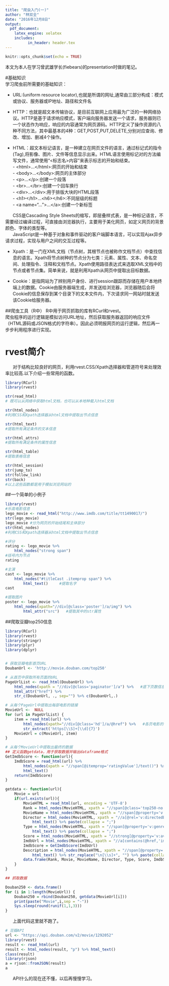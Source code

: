 ---
title: "爬虫入门(一)"
author: "林双全"
date: "2016年12月8日"
output: 
  pdf_document: 
    latex_engine: xelatex
    includes:
          in_header: header.tex
---

```{r setup, include=FALSE}
knitr::opts_chunk$set(echo = TRUE)

```

本文为本人在学习曾武雄学长(fiebears)的presentation时做的笔记。

#基础知识              
学习爬虫前所需要的基础知识：

 + URL:(uniform resource locator),也就是所谓的网址,通常由三部分构成：模式或协议、服务器或IP地址、路径和文件名 
 
 + HTTP：也就是超文本传输协议，是目前互联网上应用最为广泛的一种网络协议。HTTP是基于请求响应模式，客户端向服务器发送一个请求，服务器则已一个状态作为响应，响应的内容通常为网页源码。HTTP定义了操作资源的八种不同方法，其中最基本的4种：GET,POST,PUT,DELETE,分别对应查询、修改、增加、删减4个操作。
 
 + HTML：超文本标记语言，是一种建立在网页文件的语言，通过标记式的指令(Tag),将影像、图片、文件等信息显示出来。HTML语言使用标记对的方法编写文件，通常使用“<标志名>内容</标志名>”来表示标志的开始和结束。            
       - \<html>...\</html>:网页的开始和结束            
       - \<body>...\</body>:网页的主体部分              
       - \<p>...\</p>:创建一个段落              
       - \<br>...\</br>:创建一个回车换行                
       - \<div>...\</div>:用于排版大块的HTML段落                
       - \<h1>\</h1>...\<h6>\</h6>:不同层级的标题         
       - \<a name="...">...\</a>:创建一个新标签                   

|       CSS是Cascading Style Sheets的缩写，即层叠样式表，是一种标记语言，不需要经过编译过程，可直接由浏览器执行，主要用于美化网页，如定义网页的背景颜色、字体的类型等。

|       JavaScript是一种基于对象和事件驱动的客户端脚本语言，可以实现Ajax异步请求过程，实现与用户之间的交互过程等。


 + Xpath：是一门在XML文档（节点树，其根节点也被称作文档节点）中查找信息的语言。Xpath将节点树种的节点分为七类：元素、属性、文本、命名空间、处理指令、注释和文档节点。Xpath使用路径表达式来选取XML文档中的节点或者节点集。简单来说，就是利用Xpath从网页中提取出目标数据。

 + Cookie：是指网站为了辨别用户身份、进行session跟踪而存储在用户本地终端上的数据。Cookie由服务器端生成，并发送给浏览器，浏览器随后会将Cookie的信息保存到某个目录下的文本文件内，下次请求同一网站时就发送该Cookie给服务器。

##爬虫工具（R中）
R中用于网页抓取的库有RCurl和rvest。             
爬虫程序的运行逻辑是模拟访问URL地址，然后获取服务器返回的响应文件（HTML源码或JSON格式的字符串）。因此必须明报网页的运行逻辑，然后再一步步利用程序进行实现。


# rvest简介
|       对于结构比较良好的网页，利用rvest.CSS/Xpath选择器和管道符号来处理效率比较高.以下介绍一些常用的函数。


```{r}
library(RCurl)
library(rvest)

str(read_html)
# 既可以从网络中获取html文档，也可以从本地种载入html文档

str(html_nodes)
#利用CSS和Xpath选择器从html文档中提取出节点信息

str(html_text)
#提取所有满足条件的文本信息

str(html_attrs)
#提取所有满足条件的属性信息

str(html_table)
#提取表格信息

str(html_session)
str(jump_to)
str(follow_link)
str(back)
#以上这些函数都是用于模拟浏览网站的
```

##一个简单的小例子
```{r}
library(rvest)
#乐高电影信息
lego_movie <- read_html("http://www.imdb.com/title/tt1490017/")
str(lego_movie)
lego_movie #分为网页的开始结尾和主体部分
str(html_nodes)
#利用CSS和Xpath选择器从html文档中提取出节点信息

#评分
rating <- lego_movie %>% 
    html_nodes("strong span")
#括号内为节点
rating

#主演
cast <- lego_movie %>%
    html_nodes("#titleCast .itemprop span") %>%
        html_text()     #提取名字
cast       

#提取图片
poster <- lego_movie %>%
    html_nodes(xpath="//div[@class='poster']/a/img") %>%
        html_attr("src")   #提取其中的str属性
```


##爬取豆瓣top250信息
```{r, eval=FALSE}
library(RCurl)
library(rvest)
library(stringr)
library(plyr)
library(dplyr)


# 获取豆瓣电影首页URL
DoubanUrl <- 'http://movie.douban.com/top250'

# 从首页中获取所有页面的URL
PageUrlList <- read_html(DoubanUrl) %>% 
    html_nodes(xpath = "//div[@class='paginator']/a") %>%   #底下页数信息
    html_attr("href") %>% 
    str_c(DoubanUrl, ., sep="") %>% c(DoubanUrl,.)

# 从每个PageUrl中提取出每部电影的链接
MovieUrl <-  NULL
for (url in PageUrlList) {
    item = read_html(url) %>% 
        html_nodes(xpath="//div[@class='hd']/a/@href") %>%   #各页电影的链接
        str_extract('https[\\S]+[\\d]{7}')
    MovieUrl = c(MovieUrl, item)
}

# 从每个MovieUrl中提取出最终的数据
## 定义函数getdata，用于获取数据并输出dataframe格式
GetImdbScore <- function(url){
    ImdbScore = read_html(url) %>% 
        html_nodes(xpath = "//span[@itemprop='ratingValue']/text()") %>% 
        html_text()
    return(ImdbScore)
}

getdata <- function(url){
    Movie = url
    if(url.exists(url)){
        MovieHTML = read_html(url, encoding = 'UTF-8')
        Rank = html_nodes(MovieHTML, xpath = "//span[@class='top250-no']/text()") %>% html_text()
        MovieName = html_nodes(MovieHTML, xpath = "//span[@property='v:itemreviewed']/text()") %>% html_text()
        Director = html_nodes(MovieHTML, xpath = "//a[@rel='v:directedBy']/text()") %>% 
            html_text() %>% paste(collapse = ";")
        Type = html_nodes(MovieHTML, xpath = "//span[@property='v:genre']/text()") %>% 
            html_text() %>% paste(collapse = ";")
        Score = html_nodes(MovieHTML, xpath = "//strong[@property='v:average']/text()") %>% html_text()
        ImdbUrl = html_nodes(MovieHTML, xpath = "//a[contains(@href,'imdb')]/@href") %>% html_text()
        ImdbScore = GetImdbScore(ImdbUrl) 
        Description = html_nodes(MovieHTML, xpath = "//span[@property='v:summary']/text()") %>% 
            html_text() %>% str_replace("\n[\\s]+", "") %>% paste(collapse = ";")
        data.frame(Rank, Movie, MovieName, Director, Type, Score, ImdbScore, Description)
    }
}

## 抓取数据

Douban250 <- data.frame()
for (i in 1:length(MovieUrl)) {
    Douban250 = rbind(Douban250, getdata(MovieUrl[i]))
    print(paste("Movie",i,sep = "-"))
    Sys.sleep(round(runif(1,1,3)))
}
```
|       上面代码这里就不跑了。



```{r}
# 豆瓣API
url <- "https://api.douban.com/v2/movie/1292052"
library(rvest)
result <- read_html(url)
result <- html_nodes(result, "p") %>% html_text()
class(result)
library(rjson)
a = rjson::fromJSON(result)
a
```
|       API什么的现在还不懂，以后再慢慢学习。


